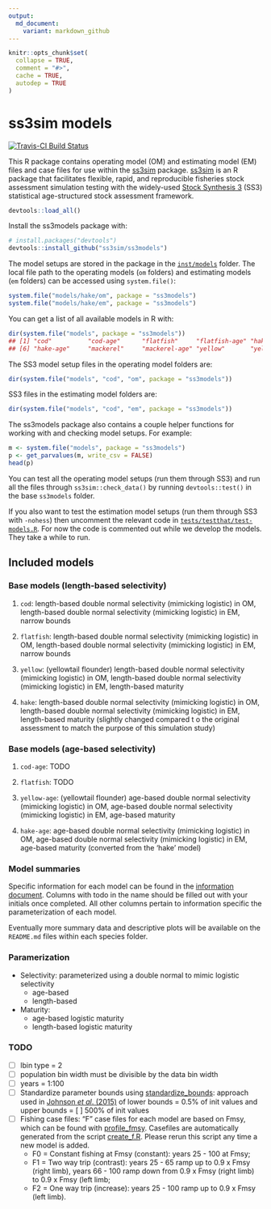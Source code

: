 ```yaml
---
output:
  md_document:
    variant: markdown_github
---
```


<!-- README.md is generated from README.Rmd. Please edit that file and run
     `rmarkdown::render()` on this file. -->

```r
knitr::opts_chunk$set(
  collapse = TRUE,
  comment = "#>",
  cache = TRUE,
  autodep = TRUE
)
```

# ss3sim models

[![Travis-CI Build Status](https://travis-ci.org/ss3sim/ss3models.png?branch=master)](https://travis-ci.org/ss3sim/ss3models)

This R package contains operating model (OM) and estimating model (EM) files and case files for use within the [ss3sim][ss3sim] package. [ss3sim][ss3sim] is an R package that facilitates flexible, rapid, and reproducible fisheries stock assessment simulation testing with the widely-used [Stock Synthesis 3][SS3] (SS3) statistical age-structured stock assessment framework.

```r
devtools::load_all()
```

Install the ss3models package with:

```r
# install.packages("devtools")
devtools::install_github("ss3sim/ss3models")
```

The model setups are stored in the package in the [`inst/models`](inst/models) folder. The local file path to the operating models (`om` folders) and estimating models (`em` folders) can be accessed using `system.file()`:

```r
system.file("models/hake/om", package = "ss3models")
system.file("models/hake/em", package = "ss3models")
```

You can get a list of all available models in R with:

```r
dir(system.file("models", package = "ss3models"))
## [1] "cod"          "cod-age"      "flatfish"     "flatfish-age" "hake"        
## [6] "hake-age"     "mackerel"     "mackerel-age" "yellow"       "yellow-age"  
```

The SS3 model setup files in the operating model folders are:

```r
dir(system.file("models", "cod", "om", package = "ss3models"))
```

SS3 files in the estimating model folders are:

```r
dir(system.file("models", "cod", "em", package = "ss3models"))
```

The ss3models package also contains a couple helper functions for working with and checking model setups. For example:

```r
m <- system.file("models", package = "ss3models")
p <- get_parvalues(m, write_csv = FALSE)
head(p)
```

You can test all the operating model setups (run them through SS3) and run all the \code{.dat} files through `ss3sim::check_data()` by running `devtools::test()` in the base `ss3models` folder.

If you also want to test the estimation model setups (run them through SS3 with `-nohess`) then uncomment the relevant code in [`tests/testthat/test-models.R`](tests/testthat/test-models.R). For now the code is commented out while we develop the models. They take a while to run. 

## Included models

### Base models (length-based selectivity)

1. `cod`: length-based double normal selectivity (mimicking logistic) in OM, length-based double normal selectivity (mimicking logistic) in EM, narrow bounds

2. `flatfish`: length-based double normal selectivity (mimicking logistic) in OM, length-based double normal selectivity (mimicking logistic) in EM, narrow bounds

3. `yellow`: (yellowtail flounder) length-based double normal selectivity (mimicking logistic) in OM, length-based double normal selectivity (mimicking logistic) in EM, length-based maturity

4. `hake`: length-based double normal selectivity (mimicking logistic) in OM, length-based double normal selectivity (mimicking logistic) in EM, length-based maturity (slightly changed compared t o the original assessment to match the purpose of this simulation study)

### Base models (age-based selectivity)

1. `cod-age`: TODO

2. `flatfish`: TODO

3. `yellow-age`: (yellowtail flounder) age-based double normal selectivity (mimicking logistic) in OM, age-based double normal selectivity (mimicking logistic) in EM, age-based maturity

4. `hake-age`: age-based double normal selectivity (mimicking logistic) in OM, age-based double normal selectivity (mimicking logistic) in EM, age-based maturity (converted from the 'hake' model)

### Model summaries

Specific information for each model can be found in the [information document][info.csv]. Columns with todo in the name should be filled out with your initials once completed. All other columns pertain to information specific the parameterization of each model.

Eventually more summary data and descriptive plots will be available on the `README.md` files within each species folder.

### Paramerization

- Selectivity: parameterized using a double normal to mimic logistic selectivity
  * age-based
  * length-based

- Maturity:
  * age-based logistic maturity
  * length-based logistic maturity

### TODO

- [ ] lbin type = 2
- [ ] population bin width must be divisible by the data bin width
- [ ] years = 1:100
- [ ] Standardize parameter bounds using [standardize_bounds](https://github.com/ss3sim/ss3sim/blob/master/R/standardize_bounds.R): approach used in [Johnson *et al*. (2015)][johnsonetal] of lower bounds = 0.5% of init values and upper bounds = [ ] 500% of init values
- [ ] Fishing case files: "F" case files for each model are based on Fmsy, which can be found with [profile_fmsy](https://github.com/ss3sim/ss3sim/blob/master/R/profile_fmsy.r). Casefiles are automatically generated from the script [create_f.R][fscript]. Please rerun this script any time a new model is added.
  * F0 = Constant fishing at Fmsy (constant): years 25 - 100 at Fmsy;
  * F1 = Two way trip (contrast): years 25 - 65 ramp up to 0.9 x Fmsy (right limb), years 66 - 100 ramp down from 0.9 x Fmsy (right limb) to 0.9 x Fmsy (left limb;
  * F2 = One way trip (increase): years 25 - 100 ramp up to 0.9 x Fmsy (left limb).

[vignette]: https://dl.dropboxusercontent.com/u/254940/ss3sim-vignette.pdf
[paper]: http://www.plosone.org/article/info%3Adoi%2F10.1371%2Fjournal.pone.0092725
[SS3]: http://nft.nefsc.noaa.gov/Stock_Synthesis_3.htm
[r-project]: http://www.r-project.org/
[SAFS]: http://fish.washington.edu/
[ss3sim]: https://github.com/ss3sim/ss3sim
[johnsonetal]: http://icesjms.oxfordjournals.org/content/early/2014/04/09/icesjms.fsu055.full.pdf?keytype=ref&ijkey=NEXmZIkz3289u3z)
[info.csv]: https://github.com/ss3sim/growth_models/blob/master/extra/modelinfo.csv
[fscript]: https://github.com/ss3sim/growth_models/blob/master/create_f.R
